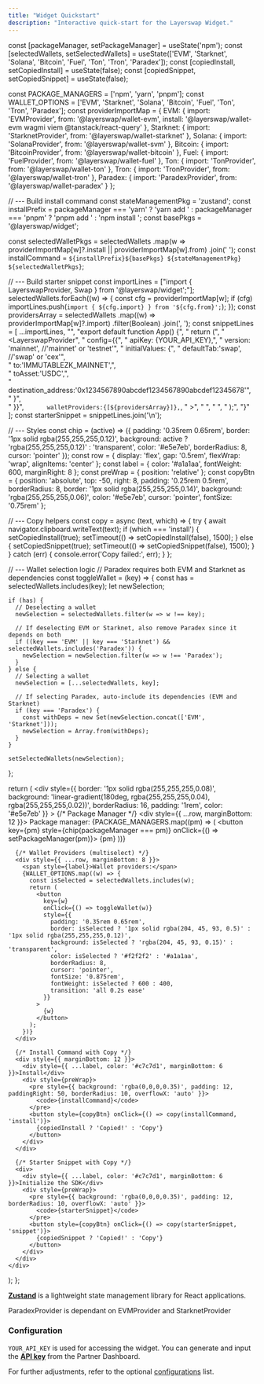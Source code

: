 ```yaml
---
title: "Widget Quickstart"
description: "Interactive quick-start for the Layerswap Widget."
---
```


  const [packageManager, setPackageManager] = useState('npm');
  const [selectedWallets, setSelectedWallets] = useState(['EVM', 'Starknet', 'Solana', 'Bitcoin', 'Fuel', 'Ton', 'Tron', 'Paradex']);
  const [copiedInstall, setCopiedInstall] = useState(false);
  const [copiedSnippet, setCopiedSnippet] = useState(false);

  const PACKAGE_MANAGERS = ['npm', 'yarn', 'pnpm'];
  const WALLET_OPTIONS = ['EVM', 'Starknet', 'Solana', 'Bitcoin', 'Fuel', 'Ton', 'Tron', 'Paradex'];
  const providerImportMap = {
    EVM: { import: 'EVMProvider', from: '@layerswap/wallet-evm', install: '@layerswap/wallet-evm wagmi viem @tanstack/react-query' },
    Starknet: { import: 'StarknetProvider', from: '@layerswap/wallet-starknet' },
    Solana: { import: 'SolanaProvider', from: '@layerswap/wallet-svm' },
    Bitcoin: { import: 'BitcoinProvider', from: '@layerswap/wallet-bitcoin' },
    Fuel: { import: 'FuelProvider', from: '@layerswap/wallet-fuel' },
    Ton:  { import: 'TonProvider', from: '@layerswap/wallet-ton' },
    Tron: { import: 'TronProvider', from: '@layerswap/wallet-tron' },
    Paradex: { import: 'ParadexProvider', from: '@layerswap/wallet-paradex' }
  };

  // --- Build install command
  const stateManagementPkg = 'zustand';
  const installPrefix =
    packageManager === 'yarn' ? 'yarn add ' :
    packageManager === 'pnpm' ? 'pnpm add ' :
                                'npm install ';
  const basePkgs = '@layerswap/widget';

  const selectedWalletPkgs = selectedWallets
    .map(w => providerImportMap[w]?.install || providerImportMap[w].from)
    .join(' ');
  const installCommand = `${installPrefix}${basePkgs} ${stateManagementPkg} ${selectedWalletPkgs}`;

  // --- Build starter snippet
  const importLines = ["import { LayerswapProvider, Swap } from '@layerswap/widget';"];
  selectedWallets.forEach((w) => {
    const cfg = providerImportMap[w];
    if (cfg) importLines.push(`import { ${cfg.import} } from '${cfg.from}';`);
  });
  const providersArray = selectedWallets
    .map((w) => providerImportMap[w]?.import)
    .filter(Boolean)
    .join(', ');
  const snippetLines = [
    ...importLines,
    "",
    "export default function App() {",
    "  return (",
    "    <LayerswapProvider",
    "      config={{",
    "        apiKey: {YOUR_API_KEY},",
    "        version: 'mainnet', //'mainnet' or 'testnet'",
    "        initialValues: {",
    "           defaultTab:'swap', //'swap' or 'cex'",    
    "           to:'IMMUTABLEZK_MAINNET',",    
    "           toAsset:'USDC',",    
    "           destination_address:'0x1234567890abcdef1234567890abcdef12345678'",    
    "        }",    
    "      }}",
    `      walletProviders:{[${providersArray}]},`,
    "    >",
    "      <Swap />",
    "    </LayerswapProvider>",
    "  );",
    "}"
  ];
  const starterSnippet = snippetLines.join('\n');

  // --- Styles
  const chip = (active) => ({
    padding: '0.35rem 0.65rem',
    border: '1px solid rgba(255,255,255,0.12)',
    background: active ? 'rgba(255,255,255,0.12)' : 'transparent',
    color: '#e5e7eb',
    borderRadius: 8,
    cursor: 'pointer'
  });
  const row = { display: 'flex', gap: '0.5rem', flexWrap: 'wrap', alignItems: 'center' };
  const label = { color: '#a1a1aa', fontWeight: 600, marginRight: 8 };
  const preWrap = { position: 'relative' };
  const copyBtn = {
    position: 'absolute',
    top: -50,
    right: 8,
    padding: '0.25rem 0.5rem',
    borderRadius: 8,
    border: '1px solid rgba(255,255,255,0.14)',
    background: 'rgba(255,255,255,0.06)',
    color: '#e5e7eb',
    cursor: 'pointer',
    fontSize: '0.75rem'
  };

  // --- Copy helpers
  const copy = async (text, which) => {
    try {
      await navigator.clipboard.writeText(text);
      if (which === 'install') {
        setCopiedInstall(true);
        setTimeout(() => setCopiedInstall(false), 1500);
      } else {
        setCopiedSnippet(true);
        setTimeout(() => setCopiedSnippet(false), 1500);
      }
    } catch (err) {
      console.error('Copy failed:', err);
    }
  };

  // --- Wallet selection logic
  // Paradex requires both EVM and Starknet as dependencies
  const toggleWallet = (key) => {
    const has = selectedWallets.includes(key);
    let newSelection;

    if (has) {
      // Deselecting a wallet
      newSelection = selectedWallets.filter(w => w !== key);

      // If deselecting EVM or Starknet, also remove Paradex since it depends on both
      if ((key === 'EVM' || key === 'Starknet') && selectedWallets.includes('Paradex')) {
        newSelection = newSelection.filter(w => w !== 'Paradex');
      }
    } else {
      // Selecting a wallet
      newSelection = [...selectedWallets, key];

      // If selecting Paradex, auto-include its dependencies (EVM and Starknet)
      if (key === 'Paradex') {
        const withDeps = new Set(newSelection.concat(['EVM', 'Starknet']));
        newSelection = Array.from(withDeps);
      }
    }

    setSelectedWallets(newSelection);
  };

  return (
    <div
      style={{
        border: '1px solid rgba(255,255,255,0.08)',
        background:
          'linear-gradient(180deg, rgba(255,255,255,0.04), rgba(255,255,255,0.02))',
        borderRadius: 16,
        padding: '1rem',
        color: '#e5e7eb'
      }}
    >
      {/* Package Manager */}
      <div style={{ ...row, marginBottom: 12 }}>
        <span style={label}>Package manager:</span>
        {PACKAGE_MANAGERS.map((pm) => (
          <button key={pm} style={chip(packageManager === pm)} onClick={() => setPackageManager(pm)}>
            {pm}
          </button>
        ))}
      </div>

      {/* Wallet Providers (multiselect) */}
      <div style={{ ...row, marginBottom: 8 }}>
        <span style={label}>Wallet providers:</span>
        {WALLET_OPTIONS.map((w) => {
          const isSelected = selectedWallets.includes(w);
          return (
            <button
              key={w}
              onClick={() => toggleWallet(w)}
              style={{
                padding: '0.35rem 0.65rem',
                border: isSelected ? '1px solid rgba(204, 45, 93, 0.5)' : '1px solid rgba(255,255,255,0.12)',
                background: isSelected ? 'rgba(204, 45, 93, 0.15)' : 'transparent',
                color: isSelected ? '#f2f2f2' : '#a1a1aa',
                borderRadius: 8,
                cursor: 'pointer',
                fontSize: '0.875rem',
                fontWeight: isSelected ? 600 : 400,
                transition: 'all 0.2s ease'
              }}
            >
              {w}
            </button>
          );
        })}
      </div>

      {/* Install Command with Copy */}
      <div style={{ marginBottom: 12 }}>
        <div style={{ ...label, color: '#c7c7d1', marginBottom: 6 }}>Install</div>
        <div style={preWrap}>
          <pre style={{ background: 'rgba(0,0,0,0.35)', padding: 12, paddingRight: 50, borderRadius: 10, overflowX: 'auto' }}>
            <code>{installCommand}</code>
          </pre>
          <button style={copyBtn} onClick={() => copy(installCommand, 'install')}>
            {copiedInstall ? 'Copied!' : 'Copy'}
          </button>
        </div>
      </div>

      {/* Starter Snippet with Copy */}
      <div>
        <div style={{ ...label, color: '#c7c7d1', marginBottom: 6 }}>Initialize the SDK</div>
        <div style={preWrap}>
          <pre style={{ background: 'rgba(0,0,0,0.35)', padding: 12, borderRadius: 10, overflowX: 'auto' }}>
            <code>{starterSnippet}</code>
          </pre>
          <button style={copyBtn} onClick={() => copy(starterSnippet, 'snippet')}>
            {copiedSnippet ? 'Copied!' : 'Copy'}
          </button>
        </div>
      </div>
    </div>
  );
};

<QuickstartEmbed />

[**Zustand**](https://zustand.docs.pmnd.rs/getting-started/introduction) is a lightweight state management library for React applications.

<Note>ParadexProvider is dependant on EVMProvider and StarknetProvider</Note>

### Configuration

`YOUR_API_KEY` is used for accessing the widget. You can generate and input the [**API key**](/api-reference/api-keys) from the Partner Dashboard.

For further adjustments, refer to the optional [configurations](/integration/UI/Configurations) list.